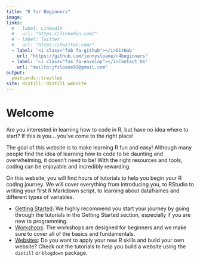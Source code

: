 ```yaml
---
title: "R for Beginners"
image: 
links:
  # - label: LinkedIn
  #   url: "https://linkedin.com/"
  # - label: Twitter
  #   url: "https://twitter.com/"
  - label: '<i class="fab fa-github"></i>GitHub'
    url: "https://github.com/jennysloane/r4beginners"
  - label: '<i class="fas fa-envelop"></i>Contact Us'
    url: "mailto:jfsloane92@gmail.com"
output:
  postcards::trestles
site: distill::distill_website
---
```

 
<!-- github help page to set up custom domain (Configuring an apex domain): https://docs.github.com/en/pages/configuring-a-custom-domain-for-your-github-pages-site/managing-a-custom-domain-for-your-github-pages-site#configuring-an-apex-domain -->

# Welcome

Are you interested in learning how to code in R, but have no idea where to start? If this is you... you've come to the right place!

The goal of this website is to make learning R fun and easy! Although many people find the idea of learning how to code to be daunting and overwhelming, it doesn't need to be! With the right resources and tools, coding can be enjoyable and incredibly rewarding. 

On this website, you will find hours of tutorials to help you begin your R coding journey. We will cover everything from introducing you, to RStudio to writing your first R Markdown script, to learning about dataframes and different types of variables. 

- [Getting Started](https://jennysloane.netlify.app/): We highly recommend you start your journey by going through the tutorials in the Getting Started section, especially if you are new to programming.
- [Workshops](https://jennysloane.netlify.app/): The workshops are designed for beginners and we make sure to cover all of the basics and fundamentals.
- [Websites](https://jennysloane.netlify.app/): Do you want to apply your new R skills and build your own website? Check out the tutorials to help you build a website using the `distill` or `blogdown` package.



